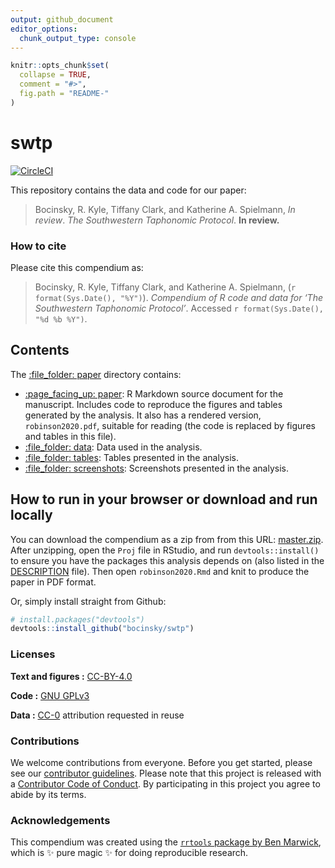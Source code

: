 ```yaml
---
output: github_document
editor_options: 
  chunk_output_type: console
---
```


<!-- README.md is generated from README.Rmd. Please edit that file -->

```r
knitr::opts_chunk$set(
  collapse = TRUE,
  comment = "#>",
  fig.path = "README-"
)
```

# swtp

[![CircleCI](https://circleci.com/gh/bocinsky/swtp.svg?style=shield&circle-token=182c3ee96956e3cc5eac1044a4c177ac28d39d91)](https://circleci.com/gh/bocinsky/swtp)

This repository contains the data and code for our paper:

> Bocinsky, R. Kyle, Tiffany Clark, and Katherine A. Spielmann, *In review*. _The Southwestern Taphonomic Protocol_. **In review.**

### How to cite

Please cite this compendium as:

> Bocinsky, R. Kyle, Tiffany Clark, and Katherine A. Spielmann, (`r format(Sys.Date(), "%Y")`). _Compendium of R code and data for 'The Southwestern Taphonomic Protocol'_. Accessed `r format(Sys.Date(), "%d %b %Y")`.

## Contents

The [:file_folder: paper](/paper) directory contains:  

- [:page_facing_up: paper](/paper/swtp.Rmd): R Markdown source document for the manuscript. Includes code to reproduce the figures and tables generated by the analysis. It also has a rendered version, `robinson2020.pdf`, suitable for reading (the code is replaced by figures and tables in this file).
- [:file_folder: data](/paper/data): Data used in the analysis.  
- [:file_folder: tables](/analysis/tables): Tables presented in the analysis.
- [:file_folder: screenshots](/analysis/screenshots): Screenshots presented in the analysis.

## How to run in your browser or download and run locally

You can download the compendium as a zip from from this URL: [master.zip](/archive/master.zip). After unzipping, open the `Proj` file in RStudio, and run `devtools::install()` to ensure you have the packages this analysis depends on (also listed in the [DESCRIPTION](/DESCRIPTION) file). Then open `robinson2020.Rmd` and knit to produce the paper in PDF format.

Or, simply install straight from Github:

```r
# install.packages("devtools")
devtools::install_github("bocinsky/swtp")
```

### Licenses

**Text and figures :**  [CC-BY-4.0](http://creativecommons.org/licenses/by/4.0/)

**Code :** [GNU GPLv3](LICENSE.md)

**Data :** [CC-0](http://creativecommons.org/publicdomain/zero/1.0/) attribution requested in reuse

### Contributions

We welcome contributions from everyone. Before you get started, please see our [contributor guidelines](CONTRIBUTING.md). Please note that this project is released with a [Contributor Code of Conduct](CONDUCT.md). By participating in this project you agree to abide by its terms.

### Acknowledgements

This compendium was created using the [`rrtools` package by Ben Marwick](https://github.com/benmarwick/rrtools), which is ✨ pure magic ✨ for doing reproducible research. 

